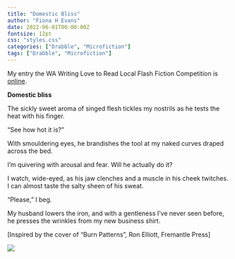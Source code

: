 ```yaml
---
title: "Domestic Bliss"
author: "Fiona H Evans"
date: 2022-06-01T00:00:00Z
fontsize: 12pt
css: "styles.css"
categories: ["Drabble", "Microfiction"]
tags: ["Drabble", "Microfiction"] 
---
```


My entry the WA Writing Love to Read Local Flash Fiction Competition is  [online](https://ltrl.writingwa.org/flash-fiction-competition-entries/page/8/#book1603).


<b>Domestic bliss</b>

The sickly sweet aroma of singed flesh tickles my nostrils as he tests the heat with his finger.

“See how hot it is?”

With smouldering eyes, he brandishes the tool at my naked curves draped across the bed.

I’m quivering with arousal and fear. Will he actually do it?

I watch, wide-eyed, as his jaw clenches and a muscle in his cheek twitches. I can almost taste the salty sheen of his sweat.

“Please,” I beg.

My husband lowers the iron, and with a gentleness I’ve never seen before, he presses the wrinkles from my new business shirt.

[Inspired by the cover of "Burn Patterns", Ron Elliott, Fremantle Press]

<!--  image in assets/media -->
<!-- ![Domestic Bliss](WritingWA.jpg) -->
![](WritingWA.jpg)
<br>